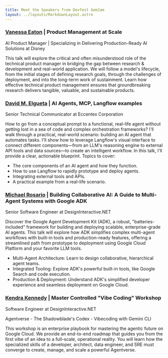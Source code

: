 ```yaml
---
title: Meet the Speakers from Devfest GemJam
layout: ../layouts/MarkdownLayout.astro
---
```


###  [Vanessa Eaton](https://www.linkedin.com/in/eaton-data?utm_source=share&utm_campaign=share_via&utm_content=profile&utm_medium=ios_app) | Product Management at Scale
AI Product Manager | Specializing in Delivering Production-Ready AI Solutions at Disney


This talk will explore the critical and often misunderstood role of the technical product manager in bridging the gap between research & development and real-world application. We will follow a model's lifecycle, from the initial stages of defining research goals, through the challenges of deployment, and into the long-term work of sustainment. Learn how effective technical product management ensures that groundbreaking research delivers tangible, valuable, and sustainable products.

### [David M. Elgueta](https://www.linkedin.com/in/delgueta) | AI Agents, MCP, Langflow examples
Senior Technical Communicator at Eccentex Corporation

How to go from a conceptual prompt to a functional, real-life agent without getting lost in a sea of code and complex orchestration frameworks?
I'll walk through a practical, real-world scenario: building an AI agent that automates tasks. I'll show how to leverage Langflow's visual interface to connect different components—from an LLM's reasoning engine to external API tools and data sources—to create an intelligent workflow.
In this talk, I'll provide a clear, actionable blueprint. Topics to cover:

* The core components of an AI agent and how they function.
* How to use Langflow to rapidly prototype and deploy agents.
* Integrating external tools and APIs.
* A practical example from a real-life scenario.

###  [Michael Rosario](https://www.linkedin.com/in/michaelprosario) | Building Collaborative AI: A Guide to Multi-Agent Systems with Google ADK
Senior Software Engineer at DesignInteractive.NET

Discover the Google Agent Development Kit (ADK), a robust, "batteries-included" framework for building and deploying scalable, enterprise-grade AI agents. This talk will explore how ADK simplifies complex multi-agent workflows with built-in tools and production-ready features, offering a streamlined path from prototype to deployment using Google Cloud Platform and your favorite LLM tools.

* Multi-Agent Architecture: Learn to design collaborative, hierarchical agent teams.
* Integrated Tooling: Explore ADK's powerful built-in tools, like Google Search and code execution.
* Production & Deployment: Understand ADK's simplified developer experience and seamless deployment on Google Cloud.

###  [Kendra Kennedy](https://www.linkedin.com/in/kendra-kennedy-20395a90/) | Master Controlled "Vibe Coding" Workshop
Software Engineer at DesignInteractive.NET

Agentverse - The Shadowblade's Codex - Vibecoding with Gemini CLI

This workshop is an  enterprise playbook for mastering the agentic future on Google Cloud. We provide an end-to-end roadmap that guides you from the first vibe of an idea to a full-scale, operational reality. You will learn how the specialized skills of a developer, architect, data engineer, and SRE must converge to create, manage, and scale a powerful Agentverse.




